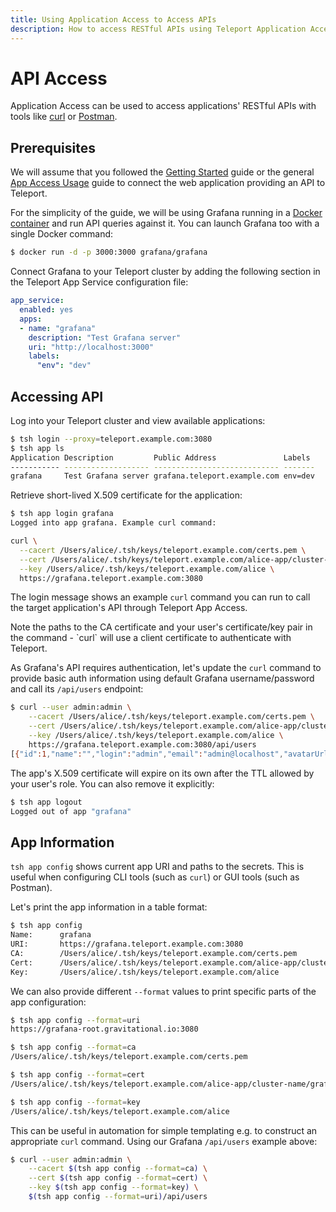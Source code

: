 ```yaml
---
title: Using Application Access to Access APIs
description: How to access RESTful APIs using Teleport Application Access
---
```


# API Access

Application Access can be used to access applications' RESTful APIs with
tools like [curl](https://man7.org/linux/man-pages/man1/curl.1.html) or
[Postman](https://www.postman.com/).

## Prerequisites

We will assume that you followed the [Getting Started](../getting-started.mdx)
guide or the general [App Access Usage](./usage.mdx) guide to connect the web
application providing an API to Teleport.

For the simplicity of the guide, we will be using Grafana running in a
[Docker container](https://grafana.com/docs/grafana/latest/installation/docker/)
and run API queries against it. You can launch Grafana too with a single Docker
command:

```sh
$ docker run -d -p 3000:3000 grafana/grafana
```

Connect Grafana to your Teleport cluster by adding the following section in
the Teleport App Service configuration file:

```yaml
app_service:
  enabled: yes
  apps:
  - name: "grafana"
    description: "Test Grafana server"
    uri: "http://localhost:3000"
    labels:
      "env": "dev"
```

## Accessing API

Log into your Teleport cluster and view available applications:

```sh
$ tsh login --proxy=teleport.example.com:3080
$ tsh app ls
Application Description         Public Address               Labels
----------- ------------------- ---------------------------- -------
grafana     Test Grafana server grafana.teleport.example.com env=dev
```

Retrieve short-lived X.509 certificate for the application:

```sh
$ tsh app login grafana
Logged into app grafana. Example curl command:

curl \
  --cacert /Users/alice/.tsh/keys/teleport.example.com/certs.pem \
  --cert /Users/alice/.tsh/keys/teleport.example.com/alice-app/cluster-name/grafana-x509.pem \
  --key /Users/alice/.tsh/keys/teleport.example.com/alice \
  https://grafana.teleport.example.com:3080
```

The login message shows an example `curl` command you can run to call the
target application's API through Teleport App Access.

<Admonition type="note" title="CA and Key Pair Files">
Note the paths to the CA certificate and your user's certificate/key pair in
the command - `curl` will use a client certificate to authenticate with Teleport.
</Admonition>

As Grafana's API requires authentication, let's update the `curl` command to
provide basic auth information using default Grafana username/password and
call its `/api/users` endpoint:

```sh
$ curl --user admin:admin \
    --cacert /Users/alice/.tsh/keys/teleport.example.com/certs.pem \
    --cert /Users/alice/.tsh/keys/teleport.example.com/alice-app/cluster-name/grafana-x509.pem \
    --key /Users/alice/.tsh/keys/teleport.example.com/alice \
    https://grafana.teleport.example.com:3080/api/users
[{"id":1,"name":"","login":"admin","email":"admin@localhost","avatarUrl":"/avatar/46d229b033af06a191ff2267bca9ae56","isAdmin":true,"isDisabled":false,"lastSeenAt":"2021-03-18T17:25:59Z","lastSeenAtAge":"\u003c 1m","authLabels":[]}]
```

The app's X.509 certificate will expire on its own after the TTL allowed by
your user's role. You can also remove it explicitly:

```sh
$ tsh app logout
Logged out of app "grafana"
```

## App Information

`tsh app config` shows current app URI and paths to the secrets. This is useful
when configuring CLI tools (such as `curl`) or GUI tools (such as Postman).

Let's print the app information in a table format:

```sh
$ tsh app config
Name:      grafana
URI:       https://grafana.teleport.example.com:3080
CA:        /Users/alice/.tsh/keys/teleport.example.com/certs.pem
Cert:      /Users/alice/.tsh/keys/teleport.example.com/alice-app/cluster-name/grafana-x509.pem
Key:       /Users/alice/.tsh/keys/teleport.example.com/alice
```

We can also provide different `--format` values to print specific parts
of the app configuration:

```sh
$ tsh app config --format=uri
https://grafana-root.gravitational.io:3080

$ tsh app config --format=ca
/Users/alice/.tsh/keys/teleport.example.com/certs.pem

$ tsh app config --format=cert
/Users/alice/.tsh/keys/teleport.example.com/alice-app/cluster-name/grafana-x509.pem

$ tsh app config --format=key
/Users/alice/.tsh/keys/teleport.example.com/alice
```

This can be useful in automation for simple templating e.g. to construct an
appropriate `curl` command. Using our Grafana `/api/users` example above:

```sh
$ curl --user admin:admin \
    --cacert $(tsh app config --format=ca) \
    --cert $(tsh app config --format=cert) \
    --key $(tsh app config --format=key) \
    $(tsh app config --format=uri)/api/users
```
